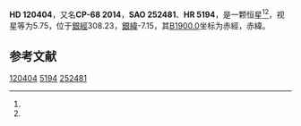 {{Starbox begin
| name = HD 120404
}}
{{Starbox observe
| epoch = [[J2000.0|J2000.0]]
| constell = {{星座名待查}}<ref name=SIMBAD>{{cite web
 | url=http://simbad.u-strasbg.fr/simbad/sim-id?Ident=HR+5194
 | title =Pulsating variable Star
 | publisher=Centre de Données astronomiques de Strasbourg
 | work=SIMBAD
 | accessdate=2012-07-13}}</ref><ref name=DATA>{{cite web
 | url=http://vizier.u-strasbg.fr/viz-bin/VizieR-5?-out.add=.&-source=5050&-corr=PK=HR&-out.max=9999&HR=5194
 | title=VizieR Detailed Page
 | accessdate=2012-07-13
 | archive-date=2016-03-04
 | archive-url=https://web.archive.org/web/20160304224214/http://vizier.u-strasbg.fr/viz-bin/VizieR-5?-out.add=.&-source=5050&-corr=PK=HR&-out.max=9999&HR=5194
 | dead-url=no
 }}</ref>
| 星官 = 
| ra = {{RA|13|51|47.4}}<ref name=SIMBAD /><ref name=DATA />
| dec = {{DEC|-69|24|5}}<ref name=SIMBAD /><ref name=DATA />
| appmag_v = 5.75<ref name=SIMBAD /><ref name=DATA />
}}
{{Starbox character
| class = K5-M0III<ref name=SIMBAD /><ref name=DATA />
| b-v = 1.73<ref name=SIMBAD /><ref name=DATA />
| u-b = 2.02<ref name=SIMBAD /><ref name=DATA />
| r-i = <ref name=SIMBAD /><ref name=DATA />
| variable = 
}}
{{Starbox astrometry
| radial_v = 2.02
| prop_mo_ra = 10
| parallax = 
| p_error = 
}}
{{Starbox catalog
| names =CP-68 2014，[[SAO星表|SAO]] 252481，[[HD星表|HD]] 120404，[[HR星表|HR]] 5194}}
{{Starbox reference |Simbad=HR+5194}}
{{Starbox end}}

'''HD 120404'''，又名'''CP-68 2014'''，'''SAO 252481'''、'''HR 5194'''，是一颗恒星<ref name=SIMBAD /><ref name=DATA />，视星等为5.75，位于[[銀道座標系|銀經]]308.23，[[銀道座標系|銀緯]]-7.15，其[[B1900.0|B1900.0]]坐标为赤經{{RA|13|44|0.8}}，赤緯{{DEC|-68|-7.15|17}}。

== 参考文献 ==
{{reflist}}

{{star-stub}}

[[Category:HD和HDE天體|120404]]
[[Category:HR天體|5194]]
[[Category:SAO天體|252481]]